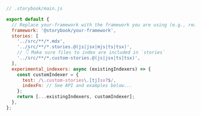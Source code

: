 ```js
// .storybook/main.js

export default {
  // Replace your-framework with the framework you are using (e.g., react-webpack5, vue3-vite)
  framework: '@storybook/your-framework',
  stories: [
    '../src/**/*.mdx',
    '../src/**/*.stories.@(js|jsx|mjs|ts|tsx)',
    // 👇 Make sure files to index are included in `stories`
    '../src/**/*.custom-stories.@(js|jsx|ts|tsx)',
  ],
  experimental_indexers: async (existingIndexers) => {
    const customIndexer = {
      test: /\.custom-stories\.[tj]sx?$/,
      indexFn: // See API and examples below...
    };
    return [...existingIndexers, customIndexer];
  },
};
```